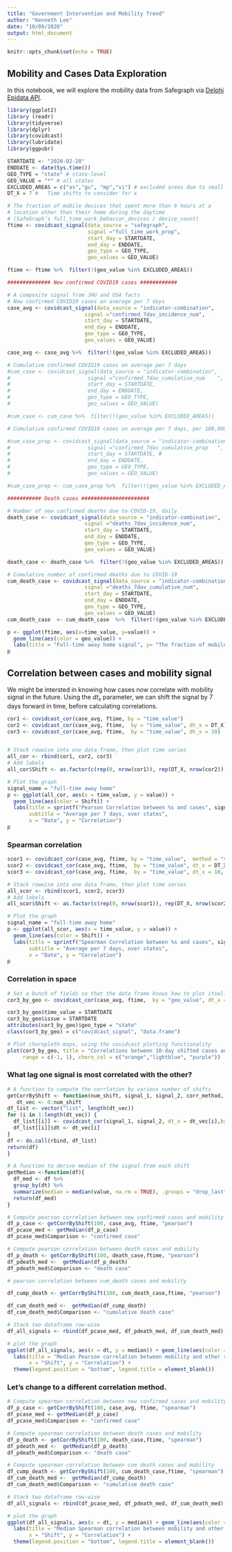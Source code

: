 ```yaml
---
title: "Government Intervention and Mobility Trend"
author: "Kenneth Lee"
date: "10/09/2020"
output: html_document
---
```


```r
knitr::opts_chunk$set(echo = TRUE)

```
## Mobility and Cases Data Exploration

In this notebook, we will explore the mobility data from Safegraph via [Delphi Epidata API](https://cmu-delphi.github.io/delphi-epidata/api/covidcast_signals.html). 


```r
library(ggplot2)
library (readr)
library(tidyverse)
library(dplyr)
library(covidcast)
library(lubridate)
library(ggpubr)
```

```r
STARTDATE <- "2020-02-20"
ENDDATE <- date(Sys.time())
GEO_TYPE = "state" # state-level
GEO_VALUE = "*" # all states
EXCLUDED_AREAS = c("as","gu", "mp","vi") # excluded areas due to small sample size
DT_X = 7 # 	 Time shifts to consider for x
```


```r
# The fraction of mobile devices that spent more than 6 hours at a 
# location other than their home during the daytime 
# (SafeGraph’s full_time_work_behavior_devices / device_count)
ftime <- covidcast_signal(data_source = "safegraph", 
                          signal ="full_time_work_prop",
                          start_day = STARTDATE, 
                          end_day = ENDDATE,
                          geo_type = GEO_TYPE, 
                          geo_values = GEO_VALUE)

ftime <- ftime %>%  filter(!(geo_value %in% EXCLUDED_AREAS))

############## New confirmed COVID19 cases ############

# A composite signal from JHU and USA facts
# New confirmed COVID19 cases on average per 7 days
case_avg <- covidcast_signal(data_source = "indicator-combination",
                         signal ="confirmed_7dav_incidence_num",
                         start_day = STARTDATE, 
                         end_day = ENDDATE,
                         geo_type = GEO_TYPE, 
                         geo_values = GEO_VALUE)

case_avg <- case_avg %>%  filter(!(geo_value %in% EXCLUDED_AREAS))

# Cumulative confirmed COVID19 cases on average per 7 days
#cum_case <- covidcast_signal(data_source = "indicator-combination",
#                         signal ="confirmed_7dav_cumulative_num	",
#                         start_day = STARTDATE, 
#                         end_day = ENDDATE,
#                         geo_type = GEO_TYPE, 
#                         geo_values = GEO_VALUE)

#cum_case <- cum_case %>%  filter(!(geo_value %in% EXCLUDED_AREAS))

# Cumulative confirmed COVID19 cases on average per 7 days, per 100,000 population

#cum_case_prop <- covidcast_signal(data_source = "indicator-combination",
#                         signal ="confirmed_7dav_cumulative_prop	",
#                         start_day = STARTDATE, #
#                         end_day = ENDDATE,
#                         geo_type = GEO_TYPE, 
#                         geo_values = GEO_VALUE)

#cum_case_prop <- cum_case_prop %>%  filter(!(geo_value %in% EXCLUDED_AREAS))

########### Death cases ######################

# Number of new confirmed deaths due to COVID-19, daily
death_case <- covidcast_signal(data_source = "indicator-combination",
                         signal ="deaths_7dav_incidence_num",
                         start_day = STARTDATE, 
                         end_day = ENDDATE,
                         geo_type = GEO_TYPE, 
                         geo_values = GEO_VALUE)

death_case <- death_case %>%  filter(!(geo_value %in% EXCLUDED_AREAS))

# Cumulative number of confirmed deaths due to COVID-19
cum_death_case <- covidcast_signal(data_source = "indicator-combination",
                         signal ="deaths_7dav_cumulative_num",
                         start_day = STARTDATE, 
                         end_day = ENDDATE,
                         geo_type = GEO_TYPE, 
                         geo_values = GEO_VALUE)
cum_death_case  <- cum_death_case  %>%  filter(!(geo_value %in% EXCLUDED_AREAS))

```

```r
p <- ggplot(ftime, aes(x=time_value, y=value)) +
  geom_line(aes(color = geo_value)) + 
  labs(title = "Full-time away home signal", y= "The fraction of mobile devices that spent more than 6 hours other than home")
p
```

## Correlation between cases and mobility signal

We might be intersted in knowing how cases now correlate with mobility signal in the future. Using the $dt_x$ parameter, we can shift the signal by 7 days forward in time, before calculating correlations. 

```r
cor1 <- covidcast_cor(case_avg, ftime, by = "time_value")
cor2 <- covidcast_cor(case_avg, ftime,  by = "time_value", dt_x = DT_X)
cor3 <- covidcast_cor(case_avg, ftime,  by = "time_value", dt_x = 10)


# Stack rowwise into one data frame, then plot time series
all_cor <- rbind(cor1, cor2, cor3)
# Add labels
all_cor$Shift <- as.factor(c(rep(0, nrow(cor1)), rep(DT_X, nrow(cor2)), rep(14, nrow(cor3))))

# Plot the graph
signal_name = "full-time away home"
p <- ggplot(all_cor, aes(x = time_value, y = value)) +
  geom_line(aes(color = Shift)) +
  labs(title = sprintf("Pearson Correlation between %s and cases", signal_name),
       subtitle = "Average per 7 days, over states",
       x = "Date", y = "Correlation") 
p
```
### Spearman correlation

```r
scor1 <- covidcast_cor(case_avg, ftime, by = "time_value",  method = "spearman")
scor2 <- covidcast_cor(case_avg, ftime,  by = "time_value", dt_x = DT_X,  method = "spearman")
scor3 <- covidcast_cor(case_avg, ftime,  by = "time_value", dt_x = 10,  method = "spearman")

# Stack rowwise into one data frame, then plot time series
all_scor <- rbind(scor1, scor2, scor3)
# Add labels
all_scor$Shift <- as.factor(c(rep(0, nrow(scor1)), rep(DT_X, nrow(scor2)), rep(10, nrow(scor3))))

# Plot the graph
signal_name = "full-time away home"
p <- ggplot(all_scor, aes(x = time_value, y = value)) +
  geom_line(aes(color = Shift)) +
  labs(title = sprintf("Spearman Correlation between %s and cases", signal_name),
       subtitle = "Average per 7 days, over states",
       x = "Date", y = "Correlation") 
p
```

### Correlation in space

```r
# Set a bunch of fields so that the data frame knows how to plot itself
cor3_by_geo <- covidcast_cor(case_avg, ftime,  by = "geo_value", dt_x = 10)

cor3_by_geo$time_value = STARTDATE
cor3_by_geo$issue = STARTDATE
attributes(cor3_by_geo)$geo_type = "state"
class(cor3_by_geo) = c("covidcast_signal", "data.frame")

# Plot choropleth maps, using the covidcast plotting functionality
plot(cor3_by_geo, title = "Correlations between 10-day shifted cases and mobility signal",
     range = c(-1, 1), choro_col = c("orange","lightblue", "purple"))
```

### What lag one signal is most correlated with the other?

```r
# A function to compute the corrlation by various number of shifts
getCorrByShift <- function(num_shift, signal_1, signal_2, corr_method, typename){
   dt_vec <- 0:num_shift
df_list <- vector("list", length(dt_vec))
for (i in 1:length(dt_vec)) {
  df_list[[i]] <- covidcast_cor(signal_1, signal_2, dt_x = dt_vec[i],by = "geo_value", method= corr_method)
  df_list[[i]]$dt <- dt_vec[i]
}
df <- do.call(rbind, df_list)
return(df)
}

# A function to derive median of the signal from each shift 
getMedian <-function(df){
  df_med <- df %>%
  group_by(dt) %>%
  summarize(median = median(value, na.rm = TRUE), .groups = "drop_last")
  return(df_med)
}

# Compute pearson correlation between new confirmed cases and mobility
df_p_case <- getCorrByShift(100, case_avg, ftime, "pearson")
df_pcase_med <- getMedian(df_p_case)
df_pcase_med$Comparison <- "confirmed case"

# Compute pearson correlation between death cases and mobility
df_p_death <- getCorrByShift(100, death_case,ftime, "pearson")
df_pdeath_med <-  getMedian(df_p_death)
df_pdeath_med$Comparison <- "death case"

# pearson correlation between cum_death cases and mobility

df_cump_death <- getCorrByShift(100, cum_death_case,ftime, "pearson")

df_cum_death_med <-  getMedian(df_cump_death)
df_cum_death_med$Comparison <- "cumulative death case"

# Stack two dataframe row-wise
df_all_signals <- rbind(df_pcase_med, df_pdeath_med, df_cum_death_med)

# plot the graph
ggplot(df_all_signals, aes(x = dt, y = median)) + geom_line(aes(color = Comparison)) + geom_point(aes(color = Comparison)) +
  labs(title = "Median Pearson correlation between mobility and other signals",
       x = "Shift", y = "Correlation") +
  theme(legend.position = "bottom", legend.title = element_blank())
```

### Let's change to a different correlation method.

```r
# Compute spearman correlation between new confirmed cases and mobility
df_p_case <- getCorrByShift(100, case_avg, ftime, "spearman")
df_pcase_med <- getMedian(df_p_case)
df_pcase_med$Comparison <- "confirmed case"

# Compute spearman correlation between death cases and mobility
df_p_death <- getCorrByShift(100, death_case,ftime, "spearman")
df_pdeath_med <-  getMedian(df_p_death)
df_pdeath_med$Comparison <- "death case"

# Compute spearman correlation between cum death cases and mobility
df_cump_death <- getCorrByShift(100, cum_death_case,ftime, "spearman")
df_cum_death_med <-  getMedian(df_cump_death)
df_cum_death_med$Comparison <- "cumulative death case"

# Stack two dataframe row-wise
df_all_signals <- rbind(df_pcase_med, df_pdeath_med, df_cum_death_med)

# plot the graph
ggplot(df_all_signals, aes(x = dt, y = median)) + geom_line(aes(color = Comparison)) + geom_point(aes(color = Comparison)) +
  labs(title = "Median Spearman correlation between mobility and other signals",
       x = "Shift", y = "Correlation") +
  theme(legend.position = "bottom", legend.title = element_blank())
```



